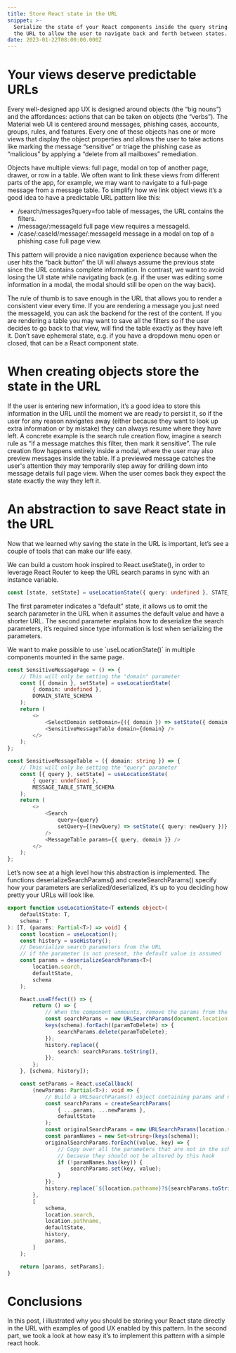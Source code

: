 ```yaml
---
title: Store React state in the URL
snippet: >-
  Serialize the state of your React components inside the query string part of
  the URL to allow the user to navigate back and forth between states.
date: 2023-01-22T08:00:00.000Z
---
```


# Your views deserve predictable URLs

Every well-designed app UX is designed around objects (the “big nouns”) and the affordances: actions that can be taken on objects (the “verbs”). The Material web UI is centered around messages, phishing cases, accounts, groups, rules, and features. Every one of these objects has one or more views that display the object properties and allows the user to take actions like marking the message “sensitive” or triage the phishing case as “malicious” by applying a “delete from all mailboxes” remediation.

Objects have multiple views: full page, modal on top of another page, drawer, or row in a table. We often want to link these views from different parts of the app, for example, we may want to navigate to a full-page message from a message table. To simplify how we link object views it’s a good idea to have a predictable URL pattern like this:

* /search/messages?query=foo table of messages, the URL contains the filters.
* /message/\:messageId full page view requires a messageId.
* /case/\:caseId/message/\:messageId message in a modal on top of a phishing case full page view.

This pattern will provide a nice navigation experience because when the user hits the “back button” the UI will always assume the previous state since the URL contains complete information. In contrast, we want to avoid losing the UI state while navigating back (e.g. if the user was editing some information in a modal, the modal should still be open on the way back).

The rule of thumb is to save enough in the URL that allows you to render a  consistent view every time. If you are rendering a message you just need the messageId, you can ask the backend for the rest of the content. If you are rendering a table you may want to save all the filters so if the user decides to go back to that view, will find the table exactly as they have left it. Don’t save ephemeral state, e.g. if you have a dropdown menu open or closed, that can be a React component state.

# When creating objects store the state in the URL

If the user is entering new information, it’s a good idea to store this information in the URL until the moment we are ready to persist it, so if the user for any reason navigates away (either because they want to look up extra information or by mistake) they can always resume where they have left. A concrete example is the search rule creation flow, imagine a search rule as “if a message matches this filter, then mark it sensitive”. The rule creation flow happens entirely inside a modal, where the user may also preview messages inside the table. If a previewed message catches the user's attention they may temporarily step away for drilling down into message details full page view. When the user comes back they expect the state exactly the way they left it.

# An abstraction to save React state in the URL

Now that we learned why saving the state in the URL is important, let’s see a couple of tools that can make our life easy.

We can build a custom hook inspired to React.useState(), in order to leverage React Router to keep the URL search params in sync with an instance variable.

```typescript
const [state, setState] = useLocationState({ query: undefined }, STATE_SCHEMA);
```

The first parameter indicates a “default” state, it allows us to omit the search parameter in the URL when it assumes the default value and have a shorter URL. The second parameter explains how to deserialize the search parameters, it’s required since type information is lost when serializing the parameters.

We want to make possible to use \`useLocationState()\` in multiple components mounted in the same page.

```typescript
const SensitiveMessagePage = () => {
    // This will only be setting the "domain" parameter
    const [{ domain }, setState] = useLocationState(
        { domain: undefined },
        DOMAIN_STATE_SCHEMA
    );
    return (
        <>
            <SelectDomain setDomain={({ domain }) => setState({ domain })} />
            <SensitiveMessageTable domain={domain} />
        </>
    );
};

const SensitiveMessageTable = ({ domain: string }) => {
    // This will only be setting the "query" parameter
    const [{ query }, setState] = useLocationState(
        { query: undefined },
        MESSAGE_TABLE_STATE_SCHEMA
    );
    return (
        <>
            <Search
                query={query}
                setQuery={(newQuery) => setState({ query: newQuery })}
            />
            <MessageTable params={{ query, domain }} />
        </>
    );
};
```

Let’s now see at a high level how this abstraction is implemented. The functions deserializeSearchParams() and createSearchParams() specify how your parameters are serialized/deserialized, it’s up to you deciding how pretty your URLs will look like.

```typescript
export function useLocationState<T extends object>(
    defaultState: T,
    schema: T
): [T, (params: Partial<T>) => void] {
    const location = useLocation();
    const history = useHistory();
    // Deserialize search parameters from the URL
    // if the parameter is not present, the default value is assumed
    const params = deserializeSearchParams<T>(
        location.search,
        defaultState,
        schema
    );

    React.useEffect(() => {
        return () => {
            // When the component unmounts, remove the params from the URL
            const searchParams = new URLSearchParams(document.location.search);
            keys(schema).forEach((paramToDelete) => {
                searchParams.delete(paramToDelete);
            });
            history.replace({
                search: searchParams.toString(),
            });
        };
    }, [schema, history]);

    const setParams = React.useCallback(
        (newParams: Partial<T>): void => {
            // Build a URLSearchParams() object containing params and newParams
            const searchParams = createSearchParams(
                { ...params, ...newParams },
                defaultState
            );
            const originalSearchParams = new URLSearchParams(location.search);
            const paramNames = new Set<string>(keys(schema));
            originalSearchParams.forEach((value, key) => {
                // Copy over all the parameters that are not in the schema
                // because they should not be altered by this hook
                if (!paramNames.has(key)) {
                    searchParams.set(key, value);
                }
            });
            history.replace(`${location.pathname}?${searchParams.toString()}`);
        },
        [
            schema,
            location.search,
            location.pathname,
            defaultState,
            history,
            params,
        ]
    );

    return [params, setParams];
}
```

# Conclusions

In this post, I illustrated why you should be storing your React state directly in the URL with examples of good UX enabled by this pattern. In the second part, we took a look at how easy it’s to implement this pattern with a simple react hook.
